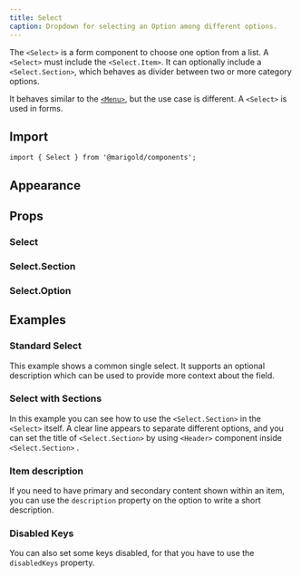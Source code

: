 ```yaml
---
title: Select
caption: Dropdown for selecting an Option among different options.
---
```


The `<Select>` is a form component to choose one option from a list. A `<Select>` must include the `<Select.Item>`. It can optionally include a `<Select.Section>`, which behaves as divider between two or more category options.

It behaves similar to the [`<Menu>`](/components/menu/), but the use case is different. A `<Select>` is used in forms.

## Import

```tsx
import { Select } from '@marigold/components';
```

## Appearance

<AppearanceTable component={title} />

## Props

### Select

<PropsTable component={title} />

### Select.Section

<PropsTable component="ListBoxSection" />

### Select.Option

<PropsTable component="ListBoxOption" />

## Examples

### Standard Select

This example shows a common single select. It supports an optional description which can be used to provide more context about the field.

<ComponentDemo file="./select-basic.demo.tsx" />

### Select with Sections

In this example you can see how to use the `<Select.Section>` in the `<Select>` itself. A clear line appears to separate different options, and you can set the title of `<Select.Section>` by using `<Header>` component inside `<Select.Section>` .

<ComponentDemo file="./select-section.demo.tsx" />

### Item description

If you need to have primary and secondary content shown within an item, you can use the `description` property on the option to write a short description.

<ComponentDemo file="./select-description.demo.tsx" />

### Disabled Keys

You can also set some keys disabled, for that you have to use the `disabledKeys` property.

<ComponentDemo file="./select-disabled-keys.demo.tsx" />
